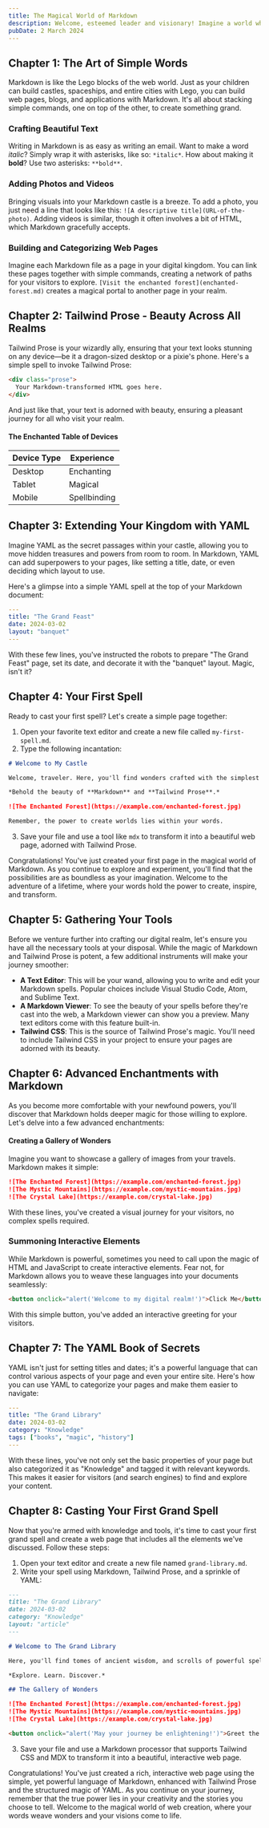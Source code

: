 ```yaml
---
title: The Magical World of Markdown
description: Welcome, esteemed leader and visionary! Imagine a world where creating beautiful web applications is as simple as writing a story. A world where even your children can join in the fun, crafting their own digital adventures. This isn't a fantasy—it's the reality offered by Markdown, a magical language that transforms plain words into stunning web pages, understood by humans and robots alike. Let's embark on a journey to explore this world, starting with the enchanting realm of Tailwind Prose, which makes your text look beautiful on any device, right from the start.
pubDate: 2 March 2024
---
```

## Chapter 1: The Art of Simple Words

Markdown is like the Lego blocks of the web world. Just as your children can build castles, spaceships, and entire cities with Lego, you can build web pages, blogs, and applications with Markdown. It's all about stacking simple commands, one on top of the other, to create something grand.

### Crafting Beautiful Text

Writing in Markdown is as easy as writing an email. Want to make a word *italic*? Simply wrap it with asterisks, like so: `*italic*`. How about making it **bold**? Use two asterisks: `**bold**`.

### Adding Photos and Videos

Bringing visuals into your Markdown castle is a breeze. To add a photo, you just need a line that looks like this: `![A descriptive title](URL-of-the-photo)`. Adding videos is similar, though it often involves a bit of HTML, which Markdown gracefully accepts.

### Building and Categorizing Web Pages

Imagine each Markdown file as a page in your digital kingdom. You can link these pages together with simple commands, creating a network of paths for your visitors to explore. `[Visit the enchanted forest](enchanted-forest.md)` creates a magical portal to another page in your realm.

## Chapter 2: Tailwind Prose - Beauty Across All Realms

Tailwind Prose is your wizardly ally, ensuring that your text looks stunning on any device—be it a dragon-sized desktop or a pixie's phone. Here's a simple spell to invoke Tailwind Prose:

```html
<div class="prose">
  Your Markdown-transformed HTML goes here.
</div>
```

And just like that, your text is adorned with beauty, ensuring a pleasant journey for all who visit your realm. 

#### The Enchanted Table of Devices

| Device Type | Experience |
|-------------|------------|
| Desktop     | Enchanting |
| Tablet      | Magical    |
| Mobile      | Spellbinding |

## Chapter 3: Extending Your Kingdom with YAML

Imagine YAML as the secret passages within your castle, allowing you to move hidden treasures and powers from room to room. In Markdown, YAML can add superpowers to your pages, like setting a title, date, or even deciding which layout to use.

Here's a glimpse into a simple YAML spell at the top of your Markdown document:

```yaml
---
title: "The Grand Feast"
date: 2024-03-02
layout: "banquet"
---
```

With these few lines, you've instructed the robots to prepare "The Grand Feast" page, set its date, and decorate it with the "banquet" layout. Magic, isn't it?

## Chapter 4: Your First Spell

Ready to cast your first spell? Let's create a simple page together:

1. Open your favorite text editor and create a new file called `my-first-spell.md`.
2. Type the following incantation:

```markdown
# Welcome to My Castle

Welcome, traveler. Here, you'll find wonders crafted with the simplest of words.

*Behold the beauty of **Markdown** and **Tailwind Prose**.*

![The Enchanted Forest](https://example.com/enchanted-forest.jpg)

Remember, the power to create worlds lies within your words.
```

3. Save your file and use a tool like `mdx` to transform it into a beautiful web page, adorned with Tailwind Prose.

Congratulations! You've just created your first page in the magical world of Markdown. As you continue to explore and experiment, you'll find that the possibilities are as boundless as your imagination. Welcome to the adventure of a lifetime, where your words hold the power to create, inspire, and transform.

## Chapter 5: Gathering Your Tools

Before we venture further into crafting our digital realm, let's ensure you have all the necessary tools at your disposal. While the magic of Markdown and Tailwind Prose is potent, a few additional instruments will make your journey smoother:

- **A Text Editor**: This will be your wand, allowing you to write and edit your Markdown spells. Popular choices include Visual Studio Code, Atom, and Sublime Text.
- **A Markdown Viewer**: To see the beauty of your spells before they're cast into the web, a Markdown viewer can show you a preview. Many text editors come with this feature built-in.
- **Tailwind CSS**: This is the source of Tailwind Prose's magic. You'll need to include Tailwind CSS in your project to ensure your pages are adorned with its beauty.

## Chapter 6: Advanced Enchantments with Markdown

As you become more comfortable with your newfound powers, you'll discover that Markdown holds deeper magic for those willing to explore. Let's delve into a few advanced enchantments:

#### Creating a Gallery of Wonders

Imagine you want to showcase a gallery of images from your travels. Markdown makes it simple:

```markdown
![The Enchanted Forest](https://example.com/enchanted-forest.jpg)
![The Mystic Mountains](https://example.com/mystic-mountains.jpg)
![The Crystal Lake](https://example.com/crystal-lake.jpg)
```

With these lines, you've created a visual journey for your visitors, no complex spells required.

### Summoning Interactive Elements

While Markdown is powerful, sometimes you need to call upon the magic of HTML and JavaScript to create interactive elements. Fear not, for Markdown allows you to weave these languages into your documents seamlessly:

```markdown
<button onclick="alert('Welcome to my digital realm!')">Click Me</button>
```

With this simple button, you've added an interactive greeting for your visitors.

## Chapter 7: The YAML Book of Secrets

YAML isn't just for setting titles and dates; it's a powerful language that can control various aspects of your page and even your entire site. Here's how you can use YAML to categorize your pages and make them easier to navigate:

```yaml
---
title: "The Grand Library"
date: 2024-03-02
category: "Knowledge"
tags: ["books", "magic", "history"]
---
```

With these lines, you've not only set the basic properties of your page but also categorized it as "Knowledge" and tagged it with relevant keywords. This makes it easier for visitors (and search engines) to find and explore your content.

## Chapter 8: Casting Your First Grand Spell

Now that you're armed with knowledge and tools, it's time to cast your first grand spell and create a web page that includes all the elements we've discussed. Follow these steps:

1. Open your text editor and create a new file named `grand-library.md`.
2. Write your spell using Markdown, Tailwind Prose, and a sprinkle of YAML:

```markdown
---
title: "The Grand Library"
date: 2024-03-02
category: "Knowledge"
layout: "article"
---

# Welcome to The Grand Library

Here, you'll find tomes of ancient wisdom, and scrolls of powerful spells.

*Explore. Learn. Discover.*

## The Gallery of Wonders

![The Enchanted Forest](https://example.com/enchanted-forest.jpg)
![The Mystic Mountains](https://example.com/mystic-mountains.jpg)
![The Crystal Lake](https://example.com/crystal-lake.jpg)

<button onclick="alert('May your journey be enlightening!')">Greet the Librarian</button>
```

3. Save your file and use a Markdown processor that supports Tailwind CSS and MDX to transform it into a beautiful, interactive web page.

Congratulations! You've just created a rich, interactive web page using the simple, yet powerful language of Markdown, enhanced with Tailwind Prose and the structured magic of YAML. As you continue on your journey, remember that the true power lies in your creativity and the stories you choose to tell. Welcome to the magical world of web creation, where your words weave wonders and your visions come to life.